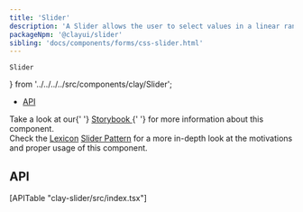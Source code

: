 ```yaml
---
title: 'Slider'
description: 'A Slider allows the user to select values in a linear range of values.'
packageNpm: '@clayui/slider'
sibling: 'docs/components/forms/css-slider.html'
---
```


	Slider
} from '../../../../src/components/clay/Slider';

<div class="nav-toc-absolute">
<div class="nav-toc">

-   [API](#api)

</div>
</div>

<div class="clay-site-alert alert alert-warning">
	Take a look at our{' '}
	<a href="https://storybook.clayui.com/?path=/story/components-clayslider--default">
		Storybook
	</a>{' '}
	for more information about this component.
</div>

<div class="clay-site-alert alert alert-info">
	Check the <a href="https://liferay.design/lexicon">Lexicon</a> <a href="https://liferay.design/lexicon/core-components/slider/">Slider Pattern</a> for a more in-depth look at the motivations and proper usage of this component.
</div>

<Slider />

## API

<div>[APITable "clay-slider/src/index.tsx"]</div>